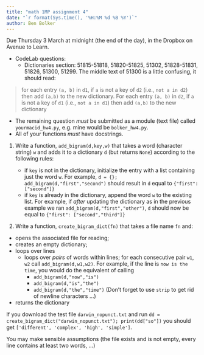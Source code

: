 ```yaml
---
title: "math 1MP assignment 4"
date: "`r format(Sys.time(), '%H:%M %d %B %Y')`"
author: Ben Bolker
---
```


Due Thursday 3 March at midnight (the end of the day), in the Dropbox on Avenue to Learn.

- CodeLab questions:
   - Dictionaries section: 51815-51818, 51820-51825, 51302, 51828-51831, 51826, 51300, 51299. The middle text of 51300 is a little confusing, it should read:

>  for each entry `(a, b)` in `d1`, if `a` is not a key of `d2` (i.e., `not a in d2`) then add `(a,b)` to the new dictionary. For each entry `(a, b)` in `d2`, if `a` is not a key of `d1` (i.e., `not a in d1`) then add `(a,b)` to the new dictionary 

- The remaining question *must* be submitted as a module (text file) called `yourmacid_hw4.py`, e.g. mine would be `bolker_hw4.py`.
- All of your functions *must* have docstrings.

1. Write a function, `add_bigram(d,key,w)` that takes a word (character string) `w` and adds it to a dictionary `d` (but returns `None`) according to the following rules:

    - if `key` is not in the dictionary, initialize the entry with a list containing just the word `w`. For example, `d = {}; add_bigram(d,"first","second")` should result in `d` equal to `{"first": ["second"]}`
	- if `key` is already in the dictionary, append the word `w` to the existing list. For example, if *after* updating the dictionary as in the previous example we ran `add_bigram(d,"first","other")`, `d` should now be equal to `{"first": ["second","third"]}`

2. Write a function, `create_bigram_dict(fn)` that takes a file name `fn` and:

- opens the associated file for reading;
- creates an empty dictionary;
- loops over lines
     - loops over *pairs* of words within lines; for each consecutive pair `w1`, `w2` call `add_bigram(d,w1,w2)`.  For example, if the line is `now is the time`, you would do the equivalent of calling
	     - `add_bigram(d,"now","is")`
		 - `add_bigram(d,"is","the")`
		 - `add_bigram(d,"the","time")`
(Don't forget to use `strip` to get rid of newline characters ...)
- returns the dictionary

If you download the test file `darwin_nopunct.txt` and run `dd = create_bigram_dict("darwin_nopunct.txt"); print(dd["so"])` you should get `['different', 'complex', 'high', 'simple']`.

You may make sensible assumptions (the file exists and is not empty, every line contains at least two words, ...)
